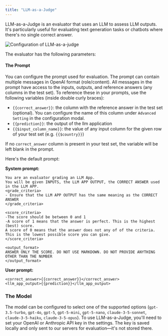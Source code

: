 ```yaml
---
title: "LLM-as-a-Judge"
---
```


LLM-as-a-Judge is an evaluator that uses an LLM to assess LLM outputs. It's particularly useful for evaluating text generation tasks or chatbots where there's no single correct answer.

![Configuration of LLM-as-a-judge](/images/evaluation/llm-as-a-judge.png)

The evaluator has the following parameters:

#### The Prompt

You can configure the prompt used for evaluation. The prompt can contain multiple messages in OpenAI format (role/content). All messages in the prompt have access to the inputs, outputs, and reference answers (any columns in the test set). To reference these in your prompts, use the following variables (inside double curly braces):

- `{{correct_answer}}`: the column with the reference answer in the test set (optional). You can configure the name of this column under `Advanced Setting` in the configuration modal.
- `{{prediction}}`: the output of the llm application
- `{{$input_column_name}}`: the value of any input column for the given row of your test set (e.g. `{{$country}}`)

If no `correct_answer` column is present in your test set, the variable will be left blank in the prompt.

Here's the default prompt:

**System prompt:**
```
You are an evaluator grading an LLM App.
You will be given INPUTS, the LLM APP OUTPUT, the CORRECT ANSWER used in the LLM APP.
<grade_criteria>
- Ensure that the LLM APP OUTPUT has the same meaning as the CORRECT ANSWER
</grade_criteria>

<score_criteria>
-The score should be between 0 and 1
-A score of 1 means that the answer is perfect. This is the highest (best) score.
A score of 0 means that the answer does not any of of the criteria. This is the lowest possible score you can give.
</score_criteria>

<output_format>
ANSWER ONLY THE SCORE. DO NOT USE MARKDOWN. DO NOT PROVIDE ANYTHING OTHER THAN THE NUMBER
</output_format>
```

**User prompt:**

```
<correct_answer>{{correct_answer}}</correct_answer>
<llm_app_output>{{prediction}}</llm_app_output>
```

### The Model

The model can be configured to select one of the supported options (`gpt-3.5-turbo`, `gpt-4o`, `gpt-5`, `gpt-5-mini`, `gpt-5-nano`, `claude-3-5-sonnet`, `claude-3-5-haiku`, `claude-3-5-opus`). To use LLM-as-a-Judge, you'll need to set your OpenAI or Anthropic API key in the settings. The key is saved locally and only sent to our servers for evaluation—it's not stored there.
